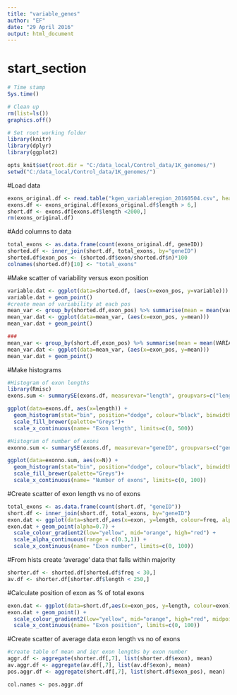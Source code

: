 ```yaml
---
title: "variable_genes"
author: "EF"
date: "29 April 2016"
output: html_document
---
```

# start_section
  
```r

# Time stamp
Sys.time()

# Clean up
rm(list=ls())
graphics.off()

# Set root working folder
library(knitr)
library(dplyr)
library(ggplot2)

opts_knit$set(root.dir = "C:/data_local/Control_data/1K_genomes/")
setwd("C:/data_local/Control_data/1K_genomes/")

```

#Load data
```r
exons_original.df <- read.table("kgen_variableregion_20160504.csv", header=TRUE, row.names=1, sep=",", quote="")
exons.df <- exons_original.df[exons_original.df$length > 6,]
short.df <- exons.df[exons.df$length <2000,]
rm(exons_original.df)
```

#Add columns to data
```r
total_exons <- as.data.frame(count(exons_original.df, geneID))
shorted.df <- inner_join(short.df, total_exons, by="geneID")
shorted.df$exon_pos <- (shorted.df$exon/shorted.df$n)*100
colnames(shorted.df)[10] <- "total_exons"

```

#Make scatter of variability versus exon position
```r
variable.dat <- ggplot(data=shorted.df, (aes(x=exon_pos, y=variable)))
variable.dat + geom_point()
#create mean of variability at each pos
mean_var <- group_by(shorted.df,exon_pos) %>% summarise(mean = mean(variable))
mean_var.dat <- ggplot(data=mean_var, (aes(x=exon_pos, y=mean)))
mean_var.dat + geom_point()

###
mean_var <- group_by(short.df,exon_pos) %>% summarise(mean = mean(VARIABILITY))
mean_var.dat <- ggplot(data=mean_var, (aes(x=exon_pos, y=mean)))
mean_var.dat + geom_point()
```

#Make histograms
```r
#Histogram of exon lengths
library(Rmisc)
exons.sum <- summarySE(exons.df, measurevar="length", groupvars=c("length"))

ggplot(data=exons.df, aes(x=length)) +
  geom_histogram(stat="bin", position="dodge", colour="black", binwidth=10) +
  scale_fill_brewer(palette="Greys")+
  scale_x_continuous(name= "Exon length", limits=c(0, 500))

#Histogram of number of exons
exonno.sum <- summarySE(exons.df, measurevar="geneID", groupvars=c("geneID"))

ggplot(data=exonno.sum, aes(x=N)) +
  geom_histogram(stat="bin", position="dodge", colour="black", binwidth=2) +
  scale_fill_brewer(palette="Greys")+
  scale_x_continuous(name= "Number of exons", limits=c(0, 100))

```

#Create scatter of exon length vs no of exons
```r
total_exons <- as.data.frame(count(short.df, "geneID"))
short.df <- inner_join(short.df, total_exons, by="geneID")
exon.dat <- ggplot(data=short.df,aes(x=exon, y=length, colour=freq, alpha=freq))
exon.dat + geom_point(alpha=0.7) + 
  scale_colour_gradient2(low="yellow", mid="orange", high="red") +
  scale_alpha_continuous(range = c(0.3,1)) +
  scale_x_continuous(name= "Exon number", limits=c(0, 100))

```

#From hists create 'average' data that falls within majority
```r
shorter.df <- shorted.df[shorted.df$freq < 30,]
av.df <- shorter.df[shorter.df$length < 250,]

```
#Calculate position of exon as % of total exons
```r
exon.dat <- ggplot(data=short.df,aes(x=exon_pos, y=length, colour=exon))
exon.dat + geom_point() +
  scale_colour_gradient2(low="yellow", mid="orange", high="red", midpoint = 50) +
  scale_x_continuous(name= "Exon position", limits=c(0, 100))
```

#Create scatter of average data exon length vs no of exons
```r
#create table of mean and iqr exon lengths by exon number
aggr.df <- aggregate(shorter.df[,7], list(shorter.df$exon), mean)
av.aggr.df <- aggregate(av.df[,7], list(av.df$exon), mean)
pos.aggr.df <- aggregate(short.df[,7], list(short.df$exon_pos), mean)

col.names <- pos.aggr.df
```
